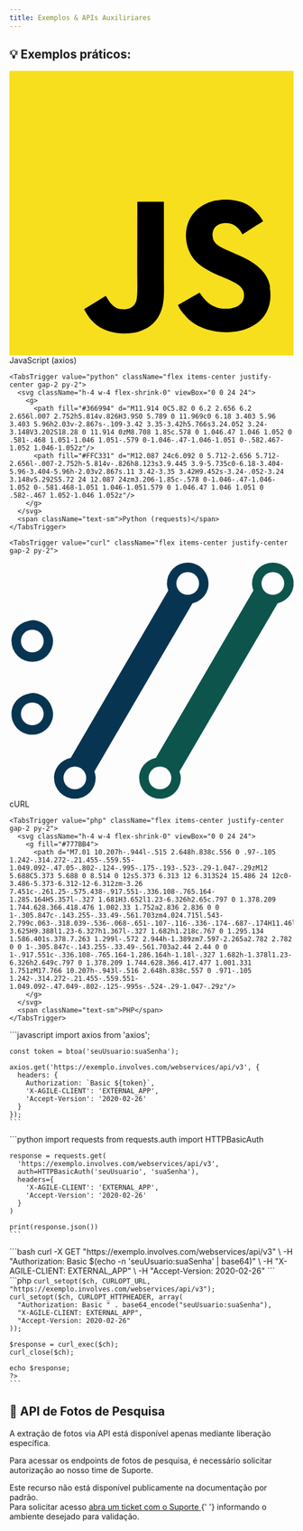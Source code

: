 ```yaml
---
title: Exemplos & APIs Auxiliriares
---
```



## 💡 Exemplos práticos:

<Tabs defaultValue="javascript" className="mt-6">
  <TabsList className="grid w-full grid-cols-4 h-auto">
    <TabsTrigger value="javascript" className="flex items-center justify-center gap-2 py-2">
      <svg className="h-4 w-4 flex-shrink-0" viewBox="0 0 24 24">
        <rect width="24" height="24" fill="#F7DF1E"/>
        <path fill="#000" d="M22.034 18.276c-.175-1.095-.888-2.015-3.003-2.873-.736-.345-1.554-.585-1.797-1.14-.091-.33-.105-.51-.046-.705.15-.646.915-.84 1.515-.66.39.12.75.42.976.9 1.034-.676 1.034-.676 1.755-1.125-.27-.42-.404-.601-.586-.78-.63-.705-1.469-1.065-2.834-1.034l-.705.089c-.676.165-1.32.525-1.71 1.005-1.14 1.291-.811 3.541.569 4.471 1.365 1.02 3.361 1.244 3.616 2.205.24 1.17-.87 1.545-1.966 1.41-.811-.18-1.26-.586-1.755-1.336l-1.83 1.051c.21.48.45.689.81 1.109 1.74 1.756 6.09 1.666 6.871-1.004.029-.09.24-.705.074-1.65l.046.067zm-8.983-7.245h-2.248c0 1.938-.009 3.864-.009 5.805 0 1.232.063 2.363-.138 2.711-.33.689-1.18.601-1.566.48-.396-.196-.597-.466-.83-.855-.063-.105-.11-.196-.127-.196l-1.825 1.125c.305.63.75 1.172 1.324 1.517.855.51 2.004.675 3.207.405.783-.226 1.458-.691 1.811-1.411.51-.93.402-2.07.397-3.346.012-2.054 0-4.109 0-6.179l.004-.056z"/>
      </svg>
      <span className="text-sm">JavaScript (axios)</span>
    </TabsTrigger>

    <TabsTrigger value="python" className="flex items-center justify-center gap-2 py-2">
      <svg className="h-4 w-4 flex-shrink-0" viewBox="0 0 24 24">
        <g>
          <path fill="#366994" d="M11.914 0C5.82 0 6.2 2.656 6.2 2.656l.007 2.752h5.814v.826H3.9S0 5.789 0 11.969c0 6.18 3.403 5.96 3.403 5.96h2.03v-2.867s-.109-3.42 3.35-3.42h5.766s3.24.052 3.24-3.148V3.202S18.28 0 11.914 0zM8.708 1.85c.578 0 1.046.47 1.046 1.052 0 .581-.468 1.051-1.046 1.051-.579 0-1.046-.47-1.046-1.051 0-.582.467-1.052 1.046-1.052z"/>
          <path fill="#FFC331" d="M12.087 24c6.092 0 5.712-2.656 5.712-2.656l-.007-2.752h-5.814v-.826h8.123s3.9.445 3.9-5.735c0-6.18-3.404-5.96-3.404-5.96h-2.03v2.867s.11 3.42-3.35 3.42H9.452s-3.24-.052-3.24 3.148v5.292S5.72 24 12.087 24zm3.206-1.85c-.578 0-1.046-.47-1.046-1.052 0-.581.468-1.051 1.046-1.051.579 0 1.046.47 1.046 1.051 0 .582-.467 1.052-1.046 1.052z"/>
        </g>
      </svg>
      <span className="text-sm">Python (requests)</span>
    </TabsTrigger>

    <TabsTrigger value="curl" className="flex items-center justify-center gap-2 py-2">

  <svg className="h-4 w-4 flex-shrink-0" viewBox="0 0 124 103">
    <path fill="#0c544c" d="M114.977 14.043a4.96 4.96 0 0 1-4.961-4.961 4.958 4.958 0 0 1 4.96-4.96 4.96 4.96 0 1 1 0 9.921m-49.269 84.762a4.96 4.96 0 0 1-4.96-4.961 4.958 4.958 0 0 1 4.96-4.961 4.957 4.957 0 0 1 4.957 4.96 4.96 4.96 0 0 1-4.957 4.962M114.977 0a9.082 9.082 0 0 0-9.082 9.082c0 1.07.27 2.066.609 3.02L63.898 85.125c-4.117.863-7.273 4.344-7.273 8.719a9.082 9.082 0 0 0 9.082 9.082c5.012 0 9.078-4.067 9.078-9.082 0-1.008-.27-1.93-.57-2.836l42.82-73.262c3.992-.957 7.024-4.379 7.024-8.664A9.082 9.082 0 0 0 114.977 0"/>
    <path fill="#073551" d="M77.816 14.043a4.96 4.96 0 0 1-4.96-4.961 4.958 4.958 0 0 1 4.96-4.96 4.957 4.957 0 0 1 4.957 4.96 4.96 4.96 0 0 1-4.957 4.961m-49.273 84.762a4.96 4.96 0 1 1 0-9.922 4.958 4.958 0 0 1 4.96 4.96 4.96 4.96 0 0 1-4.96 4.962M77.816 0a9.08 9.08 0 0 0-9.082 9.082c0 1.07.27 2.066.61 3.02L26.738 85.125c-4.12.863-7.277 4.344-7.277 8.719a9.082 9.082 0 0 0 18.164 0c0-1.008-.27-1.93-.57-2.836l42.82-73.262c3.992-.957 7.023-4.379 7.023-8.664 0-5.016-4.07-9.082-9.082-9.082M9.957 29.227a4.963 4.963 0 0 1 4.961 4.96 4.96 4.96 0 1 1-4.96-4.96m-.001 14.043a9.082 9.082 0 0 0 9.082-9.082c0-1.004-.273-1.93-.574-2.836-1.203-3.606-4.5-6.247-8.508-6.247-.64 0-1.203.239-1.809.368-4.117.859-7.273 4.34-7.273 8.715a9.082 9.082 0 0 0 9.082 9.082M4.996 65.922a4.96 4.96 0 1 1 9.922 0 4.96 4.96 0 0 1-4.961 4.957 4.96 4.96 0 0 1-4.96-4.957m14.042 0c0-1.008-.273-1.93-.574-2.836-1.203-3.606-4.496-6.246-8.508-6.246-.64 0-1.203.238-1.809.363-4.117.863-7.273 4.344-7.273 8.719 0 5.012 4.066 9.082 9.082 9.082 5.016 0 9.082-4.07 9.082-9.082"/>
  </svg>
  <span className="text-sm">cURL</span>
</TabsTrigger>

    <TabsTrigger value="php" className="flex items-center justify-center gap-2 py-2">
      <svg className="h-4 w-4 flex-shrink-0" viewBox="0 0 24 24">
        <g fill="#777BB4">
          <path d="M7.01 10.207h-.944l-.515 2.648h.838c.556 0 .97-.105 1.242-.314.272-.21.455-.559.55-1.049.092-.47.05-.802-.124-.995-.175-.193-.523-.29-1.047-.29zM12 5.688C5.373 5.688 0 8.514 0 12s5.373 6.313 12 6.313S24 15.486 24 12c0-3.486-5.373-6.312-12-6.312zm-3.26 7.451c-.261.25-.575.438-.917.551-.336.108-.765.164-1.285.164H5.357l-.327 1.681H3.652l1.23-6.326h2.65c.797 0 1.378.209 1.744.628.366.418.476 1.002.33 1.752a2.836 2.836 0 0 1-.305.847c-.143.255-.33.49-.561.703zm4.024.715l.543-2.799c.063-.318.039-.536-.068-.651-.107-.116-.336-.174-.687-.174H11.46l-.704 3.625H9.388l1.23-6.327h1.367l-.327 1.682h1.218c.767 0 1.295.134 1.586.401s.378.7.263 1.299l-.572 2.944h-1.389zm7.597-2.265a2.782 2.782 0 0 1-.305.847c-.143.255-.33.49-.561.703a2.44 2.44 0 0 1-.917.551c-.336.108-.765.164-1.286.164h-1.18l-.327 1.682h-1.378l1.23-6.326h2.649c.797 0 1.378.209 1.744.628.366.417.477 1.001.331 1.751zM17.766 10.207h-.943l-.516 2.648h.838c.557 0 .971-.105 1.242-.314.272-.21.455-.559.551-1.049.092-.47.049-.802-.125-.995s-.524-.29-1.047-.29z"/>
        </g>
      </svg>
      <span className="text-sm">PHP</span>
    </TabsTrigger>

</TabsList>

  <TabsContent value="javascript">
    ```javascript
    import axios from 'axios';

    const token = btoa('seuUsuario:suaSenha');

    axios.get('https://exemplo.involves.com/webservices/api/v3', {
      headers: {
        Authorization: `Basic ${token}`,
        'X-AGILE-CLIENT': 'EXTERNAL_APP',
        'Accept-Version': '2020-02-26'
      }
    });
    ```

</TabsContent>

  <TabsContent value="python">
    ```python
    import requests
    from requests.auth import HTTPBasicAuth

    response = requests.get(
      'https://exemplo.involves.com/webservices/api/v3',
      auth=HTTPBasicAuth('seuUsuario', 'suaSenha'),
      headers={
        'X-AGILE-CLIENT': 'EXTERNAL_APP',
        'Accept-Version': '2020-02-26'
      }
    )

    print(response.json())
    ```

</TabsContent>

<TabsContent value="curl">
  ```bash curl -X GET "https://exemplo.involves.com/webservices/api/v3" \ -H "Authorization: Basic
  $(echo -n 'seuUsuario:suaSenha' | base64)" \ -H "X-AGILE-CLIENT: EXTERNAL_APP" \ -H
  "Accept-Version: 2020-02-26"
  ```
</TabsContent>

  <TabsContent value="php">
    ```php
    <?php
    $ch = curl_init();

    curl_setopt($ch, CURLOPT_URL, "https://exemplo.involves.com/webservices/api/v3");
    curl_setopt($ch, CURLOPT_HTTPHEADER, array(
      "Authorization: Basic " . base64_encode("seuUsuario:suaSenha"),
      "X-AGILE-CLIENT: EXTERNAL_APP",
      "Accept-Version: 2020-02-26"
    ));

    $response = curl_exec($ch);
    curl_close($ch);

    echo $response;
    ?>
    ```

</TabsContent>
</Tabs>

## 📸 API de Fotos de Pesquisa

A extração de fotos via API está disponível apenas mediante liberação específica.

Para acessar os endpoints de fotos de pesquisa, é necessário solicitar autorização ao nosso time de Suporte.

<Callout type="info" className="text-sm leading-relaxed">
  Este recurso não está disponível publicamente na documentação por padrão.
  <br />
  Para solicitar acesso
  <a
    href="https://help.involves.com/hc/pt-br/requests/new"
    target="_blank"
    rel="noopener"
    className="underline text-blue-600 dark:text-blue-400"
  >
    abra um ticket com o Suporte
  </a>{' '}
  informando o ambiente desejado para validação.
</Callout>
